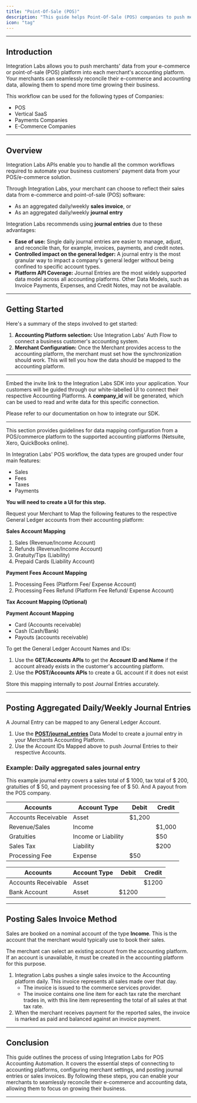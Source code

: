 ```yaml
---
title: "Point-Of-Sale (POS)"
description: "This guide helps Point-Of-Sale (POS) companies to push merchants' data from their e-commerce or point-of-sale (POS) platform into each merchant's accounting platform."
icon: "tag"
---
```


---

## Introduction

Integration Labs allows you to push merchants' data from your e-commerce or point-of-sale (POS) platform into each merchant's accounting platform. Your merchants can seamlessly reconcile their e-commerce and accounting data, allowing them to spend more time growing their business.

This workflow can be used for the following types of Companies:

- POS
- Vertical SaaS
- Payments Companies
- E-Commerce Companies

---

## Overview

Integration Labs APIs enable you to handle all the common workflows required to automate your business customers' payment data from your POS/e-commerce solution.

Through Integration Labs, your merchant can choose to reflect their sales data from e-commerce and point-of-sale (POS) software:

- As an aggregated daily/weekly **sales invoice**, or
- As an aggregated daily/weekly **journal entry**

Integration Labs recommends using **journal entries** due to these advantages:

- **Ease of use:** Single daily journal entries are easier to manage, adjust, and reconcile than, for example, invoices, payments, and credit notes.
- **Controlled impact on the general ledger:** A journal entry is the most granular way to impact a company's general ledger without being confined to specific account types.
- **Platform API Coverage:** Journal Entries are the most widely supported data model across all accounting platforms. Other Data Models, such as Invoice Payments, Expenses, and Credit Notes, may not be available.

---

## Getting Started

Here's a summary of the steps involved to get started:

1. **Accounting Platform selection:** Use Integration Labs' Auth Flow to connect a business customer's accounting system.
2. **Merchant Configuration:** Once the Merchant provides access to the accounting platform, the merchant must set how the synchronization should work. This will tell you how the data should be mapped to the accounting platform.

---

<Steps titleSize="h2">

<Step title="Accounting Platform Selection" titleSize="h2" stepNumber="1">

Embed the invite link to the Integration Labs SDK into your application. Your customers will be guided through our white-labelled UI to connect their respective Accounting Platforms. A **company_id** will be generated, which can be used to read and write data for this specific connection.

Please refer to our documentation on how to integrate our SDK.

---

</Step>

<Step title="Merchant Configuration" titleSize="h2" stepNumber="2">

This section provides guidelines for data mapping configuration from a POS/commerce platform to the supported accounting platforms (Netsuite, Xero, QuickBooks online).

In Integration Labs' POS workflow, the data types are grouped under four main features:

- Sales
- Fees
- Taxes
- Payments

**You will need to create a UI for this step.**

Request your Merchant to Map the following features to the respective General Ledger accounts from their accounting platform:

**Sales Account Mapping**

1. Sales (Revenue/Income Account)
2. Refunds (Revenue/Income Account)
3. Gratuity/Tips (Liability)
4. Prepaid Cards (Liability Account)

**Payment Fees Account Mapping**

1. Processing Fees (Platform Fee/ Expense Account)
2. Processing Fees Refund (Platform Fee Refund/ Expense Account)

**Tax Account Mapping (Optional)**

**Payment Account Mapping**

- Card (Accounts receivable)
- Cash (Cash/Bank)
- Payouts (accounts receivable)

To get the General Ledger Account Names and IDs:

1. Use the **GET/Accounts APIs** to get the **Account ID and Name** if the account already exists in the customer's accounting platform.
2. Use the **POST/Accounts APIs** to create a GL account if it does not exist

<Note> Store this mapping internally to post Journal Entries accurately. </Note>

---

</Step>

</Steps>

## Posting Aggregated Daily/Weekly Journal Entries

A Journal Entry can be mapped to any General Ledger Account.

1. Use the [**POST/journal_entries**]() Data Model to create a journal entry in your Merchants Accounting Platform.
2. Use the Account IDs Mapped above to push Journal Entries to their respective Accounts.

### Example: Daily aggregated sales journal entry

This example journal entry covers a sales total of $ 1000, tax total of $ 200, gratuities of $ 50, and payment processing fee of $ 50. And A payout from the POS company.

| Accounts | Account Type | Debit | Credit |
| --- | --- | --- | --- |
| Accounts Receivable | Asset | $1,200 |  |
| Revenue/Sales | Income |  | $1,000 |
| Gratuities | Income or Liability |  | $50 |
| Sales Tax | Liability |  | $200 |
| Processing Fee | Expense | $50 |  |

| Accounts | Account Type | Debit | Credit |
| --- | --- | --- | --- |
| Accounts Receivable | Asset |  | $1200 |
| Bank Account | Asset | $1200 |  |

---

## Posting Sales Invoice Method

Sales are booked on a nominal account of the type **Income**. This is the account that the merchant would typically use to book their sales.

The merchant can select an existing account from the accounting platform. If an account is unavailable, it must be created in the accounting platform for this purpose.

1. Integration Labs pushes a single sales invoice to the Accounting platform daily. This invoice represents all sales made over that day.
    - The invoice is issued to the commerce services provider.
    - The invoice contains one line item for each tax rate the merchant trades in, with this line item representing the total of all sales at that tax rate.
2. When the merchant receives payment for the reported sales, the invoice is marked as paid and balanced against an invoice payment.

---

## Conclusion

This guide outlines the process of using Integration Labs for POS Accounting Automation. It covers the essential steps of connecting to accounting platforms, configuring merchant settings, and posting journal entries or sales invoices. By following these steps, you can enable your merchants to seamlessly reconcile their e-commerce and accounting data, allowing them to focus on growing their business.

---